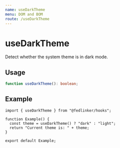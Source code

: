 ```yaml
---
name: useDarkTheme
menu: DOM and BOM
route: /useDarkTheme
---
```



# useDarkTheme

Detect whether the system theme is in dark mode.

## Usage

```ts
function useDarkTheme(): boolean;
```

## Example

<Example />

```tsx
import { useDarkTheme } from "@fedlinker/hooks";

function Example() {
  const theme = useDarkTheme() ? "dark" : "light";
  return "Current theme is: " + theme;
}

export default Example;
```
